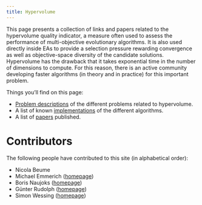 ```yaml
---
title: Hypervolume
---
```


This page presents a collection of links and papers related to the hypervolume quality indicator, a measure often used to assess the performance of multi-objective evolutionary algorithms.
It is also used directly inside EAs to provide a selection pressure rewarding convergence as well as objective-space diversity of the candidate solutions.
Hypervolume has the drawback that it takes exponential time in the number of dimensions to compute.
For this reason, there is an active community developing faster algorithms (in theory and in practice) for this important problem.

Things you'll find on this page:

* [Problem descriptions](problem-descriptions.qmd) of the different problems related to hypervolume.
* A list of known [implementations](software.qmd) of the different algorithms.
* A list of [papers](bibliography.qmd) published.

# Contributors

The following people have contributed to this site (in alphabetical order):

* Nicola Beume
* Michael Emmerich ([homepage](https://www.universiteitleiden.nl/en/staffmembers/michael-emmerich))
* Boris Naujoks  ([homepage](https://www.th-koeln.de/personen/boris.naujoks/))
* Günter Rudolph ([homepage](https://ls11-www.cs.tu-dortmund.de/people/rudolph/))
* Simon Wessing ([homepage](https://www.simonwessing.de/))

